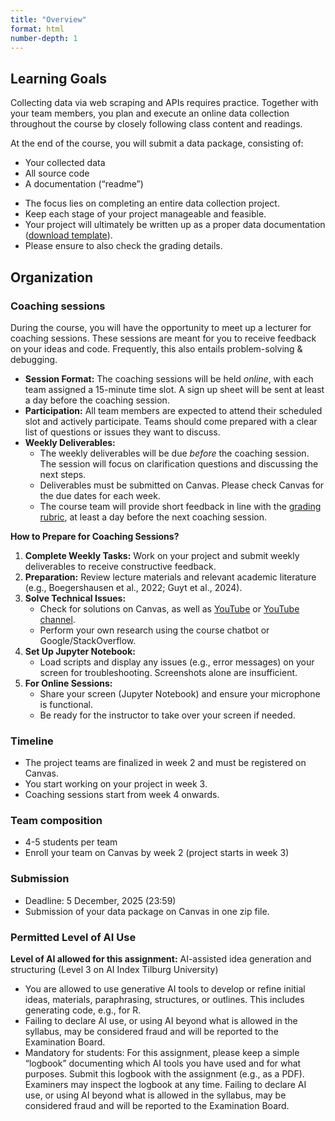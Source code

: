 ```yaml
---
title: "Overview"
format: html
number-depth: 1
---
```


## Learning Goals

Collecting data via web scraping and APIs requires practice. Together with your team members, you plan and execute an online data collection throughout the course by closely following class content and readings.

At the end of the course, you will submit a data package, consisting of:

- Your collected data
- All source code
- A documentation ("readme") 


<!--(following [this template](Datasheets_for_DataSets.zip))-->

<!--For inspiration, explore [past team projects](pastprojects). Use these as a starting point, keeping in mind that grading criteria may have changed and these examples are not flawless.-->

::: {.callout-note}
- The focus lies on completing an entire data collection project. 
- Keep each stage of your project manageable and feasible. 
- Your project will ultimately be written up as a proper data documentation ([download template](https://github.com/hannesdatta/course-odcm/raw/main/syllabus/project/resources/Datasheets_for_DataSets_2025.zip)).
- Please ensure to also check the grading details.
:::


## Organization


### Coaching sessions

During the course, you will have the opportunity to meet up a lecturer for coaching sessions. These sessions are meant for you to receive feedback on your ideas and code. Frequently, this also entails problem-solving & debugging.

- **Session Format:** The coaching sessions will be held *online*, with each team assigned a 15-minute time slot. A sign up sheet will be sent at least a day before the coaching session. 
- **Participation:** All team members are expected to attend their scheduled slot and actively participate. Teams should come prepared with a clear list of questions or issues they want to discuss. 
- **Weekly Deliverables:** 
  - The weekly deliverables will be due *before* the coaching session. The session will focus on clarification questions and discussing the next steps. 
  - Deliverables must be submitted on Canvas. Please check Canvas for the due dates for each week. 
  - The course team will provide short feedback in line with the [grading rubric](https://github.com/hannesdatta/course-odcm/raw/main/syllabus/project/resources/2025-odcm-project-rubric.zip), at least a day before the next coaching session.

::: {.callout-note}
**How to Prepare for Coaching Sessions?**

1. **Complete Weekly Tasks:** Work on your project and submit weekly deliverables to receive constructive feedback.
2. **Preparation:** Review lecture materials and relevant academic literature (e.g., Boegershausen et al., 2022; Guyt et al., 2024).
3. **Solve Technical Issues:**
   - Check for solutions on Canvas, as well as [YouTube](https://www.youtube.com/playlist?list=PLdDbyJQwReWhis9Ns7_NfYzw4YAp91D6G) or [YouTube channel](https://youtube.com/c/hannesdatta).
   - Perform your own research using the course chatbot or Google/StackOverflow.
4. **Set Up Jupyter Notebook:**
   - Load scripts and display any issues (e.g., error messages) on your screen for troubleshooting. Screenshots alone are insufficient.
5. **For Online Sessions:**
   - Share your screen (Jupyter Notebook) and ensure your microphone is functional.
   - Be ready for the instructor to take over your screen if needed.
:::


### Timeline

- The project teams are finalized in week 2 and must be registered on Canvas.
- You start working on your project in week 3.
- Coaching sessions start from week 4 onwards.

### Team composition

- 4-5 students per team
- Enroll your team on Canvas by week 2 (project starts in week 3)

### Submission

- Deadline: 5 December, 2025 (23:59)
- Submission of your data package on Canvas in one zip file.

### Permitted Level of AI Use

__Level of AI allowed for this assignment:__ AI-assisted idea generation and structuring (Level 3 on AI Index Tilburg University)

::: callout
- You are allowed to use generative AI tools to develop or refine initial ideas, materials, paraphrasing, structures, or outlines. This includes generating code, e.g., for R.
- Failing to declare AI use, or using AI beyond what is allowed in the syllabus, may be considered fraud and will be reported to the Examination Board.
- Mandatory for students: For this assignment, please keep a simple “logbook” documenting which AI tools you have used and for what purposes. Submit this logbook with the assignment (e.g., as a PDF). Examiners may inspect the logbook at any time. Failing to declare AI use, or using AI beyond what is allowed in the syllabus, may be considered fraud and will be reported to the Examination Board.
:::

<!--
## Getting started

- [Workplan, deliverables, and coaching](workplan)
- [Grading requirements](grading)
- [Past projects](pastprojects)
- [Tips and examples](examples)

## Organization
-->

